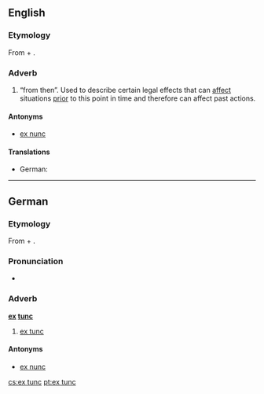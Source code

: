==English==

===Etymology===
From {{etyl|la}} {{term|ex||from|lang=la}} + {{term|tunc||then|lang=la}}.

{{rfp}}

===Adverb===
{{en-adv|-}}

# {{legal}} “from then”. Used to describe certain legal effects that can [[affect]] situations [[prior]] to this point in time and therefore can affect past actions.

====Antonyms====
* [[ex nunc]]

====Translations====
{{trans-top|law: from now on}}
* German: {{t-|de|ex tunc}}
{{trans-mid}}
{{trans-bottom}}

----

==German==

===Etymology===
From {{etyl|la|de}} {{term|ex||from|lang=la}} + {{term|tunc||then|lang=la}}.

===Pronunciation===
*{{IPA|lang=de|[ʔɛksˈtʊŋk]}}

===Adverb===
'''[[ex#Latin|ex]] [[tunc#Latin|tunc]]'''

# {{legal}} [[#English|ex tunc]]

====Antonyms====
* [[ex nunc]]

[[cs:ex tunc]]
[[pt:ex tunc]]